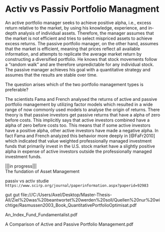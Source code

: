 # Activ vs Passiv Portfolio Managment
An active portfolio manager seeks to achieve positive alpha, i.e., excess return relative to the market, by using his knowledge, experience, and in-depth analysis of individual assets. Therefore, the manager assumes that the market is not efficient and tries to select mispriced assets to achieve excess returns. The passive portfolio manager, on the other hand, assumes that the market is efficient, meaning that prices reflect all available information, and attempts to replicate the average market return by constructing a diversified portfolio. He knows that stock movements follow a "random walk" and are therefore unpredictable for any individual stock. The passive manager achieves his goal with a quantitative strategy and assumes that the results are stable over time. 

The question arises which of the two portfolio management types is preferable?

The scientists Fama and French analysed the returns of active and passive portfolio management by utilizing factor models which resulted in a wide range of now commonly used models to analyse the origin of returns. There theory is that passive investors get passive returns that have a alpha of zero before costs. This implicitly says that active investors combined have a alpha of zero before costs too. This means that if some active investors have a positive alpha, other active investors have made a negative alpha. In fact Fama and French analyzed this behavior more deeply in [@FaFr2010] which indicated that value weighted professionally managed investment funds that primarily invest in the U.S. stock market have a slightly positive alpha in expense of active investors outside the professionally managed investment funds.




|||in progress||| \
The fundation of Asset Management 


passiv vs activ studie
`https://www.scirp.org/journal/paperinformation.aspx?paperid=92983`


gut gut
file:///C:/Users/Axel/Desktop/Master-Thesis-All/Ziel%20was%20beantwortet%20werden%20soll/Quellen%20nur%20wichtige/Rasmussen2003_Book_QuantitativePortfolioOptimisat.pdf




An_Index_Fund_Fundamentalist.pdf

A Comparison of Active and Passive Portfolio Management.pdf
